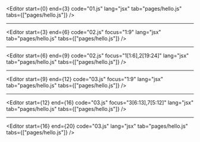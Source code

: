 
<Editor
  start={0} end={3}
  code="01.js"
  lang="jsx"
  tab="pages/hello.js"
  tabs={["pages/hello.js"]}
/>

---

<Editor
  start={3} end={6}
  code="02.js"
  focus="1:9"
  lang="jsx"
  tab="pages/hello.js"
  tabs={["pages/hello.js"]}
/>

---

<Editor
  start={6} end={9}
  code="02.js"
  focus="1[1:6],2[19:24]"
  lang="jsx"
  tab="pages/hello.js"
  tabs={["pages/hello.js"]}
/>


---

<Editor
start={9} end={12}
  code="03.js"
  focus="1:9"
  lang="jsx"
  tab="pages/hello.js"
  tabs={["pages/hello.js"]}
/>

---

<Editor
 start={12} end={16}
  code="03.js"
  focus="3[6:13],7[5:12]"
  lang="jsx"
  tab="pages/hello.js"
  tabs={["pages/hello.js"]}
/>

---

<Editor
 start={16} end={20}
  code="03.js"
  lang="jsx"
  tab="pages/hello.js"
  tabs={["pages/hello.js"]}
/>
